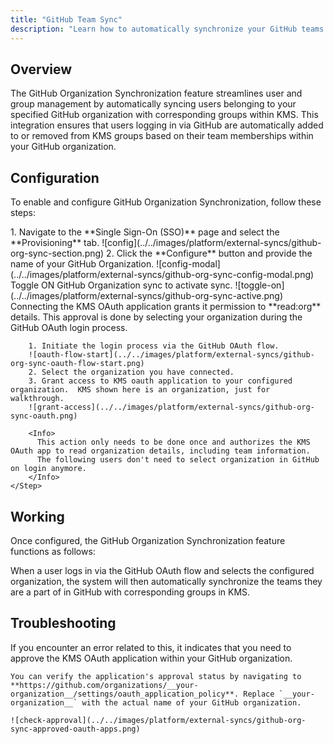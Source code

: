 ```yaml
---
title: "GitHub Team Sync"
description: "Learn how to automatically synchronize your GitHub teams with KMS Groups."
---
```


## Overview

The GitHub Organization Synchronization feature streamlines user and group management by automatically syncing users belonging to your specified GitHub organization with corresponding groups within KMS. This integration ensures that users logging in via GitHub are automatically added to or removed from KMS groups based on their team memberships within your GitHub organization.

## Configuration

To enable and configure GitHub Organization Synchronization, follow these steps:

<Steps>
    <Step title="Set up GitHub organization configuration">
        1. Navigate to the **Single Sign-On (SSO)** page and select the **Provisioning** tab.
        ![config](../../images/platform/external-syncs/github-org-sync-section.png)
        2. Click the **Configure** button and provide the name of your GitHub Organization.
        ![config-modal](../../images/platform/external-syncs/github-org-sync-config-modal.png)
    </Step>
    <Step title="Enable GitHub organization sync">
        Toggle ON GitHub Organization sync to activate sync.
        ![toggle-on](../../images/platform/external-syncs/github-org-sync-active.png)
    </Step>
    <Step title="Approve the KMS OAuth application on your organization">
        Connecting the KMS OAuth application grants it permission to **read:org** details. This approval is done by selecting your organization during the GitHub OAuth login process.

        1. Initiate the login process via the GitHub OAuth flow.
        ![oauth-flow-start](../../images/platform/external-syncs/github-org-sync-oauth-flow-start.png)
        2. Select the organization you have connected.
        3. Grant access to KMS oauth application to your configured organization.  KMS shown here is an organization, just for walkthrough.
        ![grant-access](../../images/platform/external-syncs/github-org-sync-oauth.png)

        <Info>
          This action only needs to be done once and authorizes the KMS OAuth app to read organization details, including team information.
          The following users don't need to select organization in GitHub on login anymore.
        </Info>
    </Step>

</Steps>

## Working

Once configured, the GitHub Organization Synchronization feature functions as follows:

When a user logs in via the GitHub OAuth flow and selects the configured organization, the system will then automatically synchronize the teams they are a part of in GitHub with corresponding groups in KMS.

## Troubleshooting

<Accordion title="Please check if your organization has approved the KMS OAuth application.">
    If you encounter an error related to this, it indicates that you need to approve the KMS OAuth application within your GitHub organization.

    You can verify the application's approval status by navigating to **https://github.com/organizations/__your-organization__/settings/oauth_application_policy**. Replace `__your-organization__` with the actual name of your GitHub organization.

    ![check-approval](../../images/platform/external-syncs/github-org-sync-approved-oauth-apps.png)
</Accordion>

